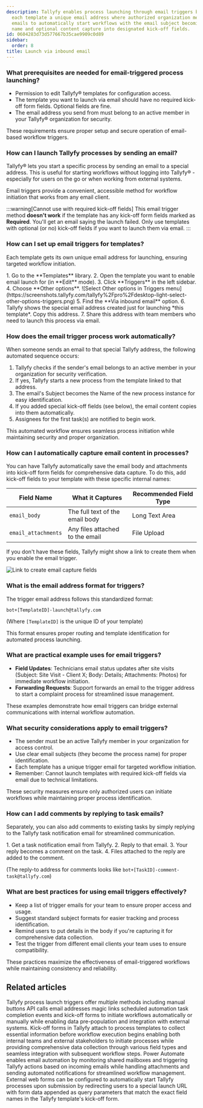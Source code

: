 ```yaml
---
description: Tallyfy enables process launching through email triggers by assigning
  each template a unique email address where authorized organization members can send
  emails to automatically start workflows with the email subject becoming the process
  name and optional content capture into designated kick-off fields.
id: 0604283d73d577667b35cae9909c0d89
sidebar:
  order: 8
title: Launch via inbound email
---
```



### What prerequisites are needed for email-triggered process launching?

*   Permission to edit Tallyfy® templates for configuration access.
*   The template you want to launch via email should have no required kick-off form fields. Optional fields are fine.
*   The email address you send from must belong to an active member in your Tallyfy® organization for security.

These requirements ensure proper setup and secure operation of email-based workflow triggers.

### How can I launch Tallyfy processes by sending an email?

Tallyfy® lets you start a specific process by sending an email to a special address. This is useful for starting workflows without logging into Tallyfy® - especially for users on the go or when working from external systems.

Email triggers provide a convenient, accessible method for workflow initiation that works from any email client.

:::warning[Cannot use with required kick-off fields]
This email trigger method **doesn't work** if the template has any kick-off form fields marked as **Required**. You'll get an email saying the launch failed. Only use templates with optional (or no) kick-off fields if you want to launch them via email.
:::

### How can I set up email triggers for templates?

Each template gets its own unique email address for launching, ensuring targeted workflow initiation.

<Steps>
1. Go to the **Templates** library.
2. Open the template you want to enable email launch for (in **Edit** mode).
3. Click **Triggers** in the left sidebar.
4. Choose **Other options**.
   ![Select Other options in Triggers menu](https://screenshots.tallyfy.com/tallyfy%2Fpro%2Fdesktop-light-select-other-options-triggers.png)
5. Find the **Via inbound email** option.
6. Tallyfy shows the special email address created just for launching *this template*. Copy this address.
7. Share this address with team members who need to launch this process via email.
</Steps>

### How does the email trigger process work automatically?

When someone sends an email to that special Tallyfy address, the following automated sequence occurs:

1. Tallyfy checks if the sender's email belongs to an active member in your organization for security verification.
2. If yes, Tallyfy starts a new process from the template linked to that address.
3. The email's Subject becomes the Name of the new process instance for easy identification.
4. If you added special kick-off fields (see below), the email content copies into them automatically.
5. Assignees for the first task(s) are notified to begin work.

This automated workflow ensures seamless process initiation while maintaining security and proper organization.

### How can I automatically capture email content in processes?

You can have Tallyfy automatically save the email body and attachments into kick-off form fields for comprehensive data capture. To do this, add kick-off fields to your template with these specific internal names:

| Field Name              | What it Captures                  | Recommended Field Type |
|-------------------------|-----------------------------------|------------------------|
| `email_body`            | The full text of the email body   | Long Text Area         |
| `email_attachments`     | Any files attached to the email | File Upload            |

If you don't have these fields, Tallyfy might show a link to create them when you enable the email trigger.

![Link to create email capture fields](https://screenshots.tallyfy.com/tallyfy%2Fpro%2Fdesktop-light-create-email-fields.png)

### What is the email address format for triggers?

The trigger email address follows this standardized format:

```text
bot+[TemplateID]-launch@tallyfy.com
```

(Where `[TemplateID]` is the unique ID of your template)

This format ensures proper routing and template identification for automated process launching.

### What are practical example uses for email triggers?

*   **Field Updates**: Technicians email status updates after site visits (Subject: Site Visit - Client X; Body: Details; Attachments: Photos) for immediate workflow initiation.
*   **Forwarding Requests**: Support forwards an email to the trigger address to start a complaint process for streamlined issue management.

These examples demonstrate how email triggers can bridge external communications with internal workflow automation.

### What security considerations apply to email triggers?

*   The sender must be an active Tallyfy member in your organization for access control.
*   Use clear email subjects (they become the process name) for proper identification.
*   Each template has a unique trigger email for targeted workflow initiation.
*   Remember: Cannot launch templates with required kick-off fields via email due to technical limitations.

These security measures ensure only authorized users can initiate workflows while maintaining proper process identification.

### How can I add comments by replying to task emails?

Separately, you can also add comments to existing tasks by simply replying to the Tallyfy task notification email for streamlined communication.

<Steps>
1. Get a task notification email from Tallyfy.
2. Reply to that email.
3. Your reply becomes a comment on the task.
4. Files attached to the reply are added to the comment.
</Steps>

(The reply-to address for comments looks like `bot+[TaskID]-comment-task@tallyfy.com`)

### What are best practices for using email triggers effectively?

- Keep a list of trigger emails for your team to ensure proper access and usage.
- Suggest standard subject formats for easier tracking and process identification.
- Remind users to put details in the body if you're capturing it for comprehensive data collection.
- Test the trigger from different email clients your team uses to ensure compatibility.

These practices maximize the effectiveness of email-triggered workflows while maintaining consistency and reliability.


## Related articles
<CardGrid>
<LinkTitleCard header="<b>Launching > Triggers</b>" href="/products/pro/launching/triggers/" > Tallyfy process launch triggers offer multiple methods including manual buttons API calls email addresses magic links scheduled automation task completion events and kick-off forms to initiate workflows automatically or manually while enabling data pre-population and integration with external systems. </LinkTitleCard>
<LinkTitleCard header="<b>Triggers > Launch via a kick-off form</b>" href="/products/pro/launching/triggers/kick-off-forms/" > Kick-off forms in Tallyfy attach to process templates to collect essential information before workflow execution begins enabling both internal teams and external stakeholders to initiate processes while providing comprehensive data collection through various field types and seamless integration with subsequent workflow steps. </LinkTitleCard>
<LinkTitleCard header="<b>Power Automate > Working with email automation in Power Automate</b>" href="/products/pro/integrations/middleware/power-automate/working-with-email-automation-in-power-automate/" > Power Automate enables email automation by monitoring shared mailboxes and triggering Tallyfy actions based on incoming emails while handling attachments and sending automated notifications for streamlined workflow management. </LinkTitleCard>
<LinkTitleCard header="<b>Launching > Launch a process from a web form</b>" href="/products/pro/launching/how-to-launch-a-tallyfy-process-from-a-webform/" > External web forms can be configured to automatically start Tallyfy processes upon submission by redirecting users to a special launch URL with form data appended as query parameters that match the exact field names in the Tallyfy template's kick-off form. </LinkTitleCard>
</CardGrid>